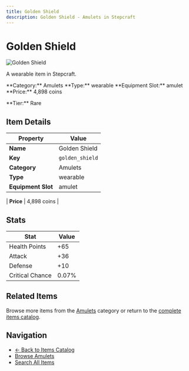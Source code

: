 ```yaml
---
title: Golden Shield
description: Golden Shield - Amulets in Stepcraft
---
```


# Golden Shield

<div className="flex items-start gap-6 mb-8">
  <div className="flex-shrink-0">
    <img src="/assets/resources/trinketry/amulets/golden_shield.png" alt="Golden Shield" className="w-24 h-24 border rounded-lg" />
  </div>
  <div className="flex-1">
    <div className="space-y-2">
      <p className="text-lg text-muted-foreground">A wearable item in Stepcraft.</p>
      <div className="flex flex-wrap gap-4 text-sm">
        <span className="px-2 py-1 bg-blue-100 dark:bg-blue-900 rounded-md">
          **Category:** Amulets
        </span>
        <span className="px-2 py-1 bg-green-100 dark:bg-green-900 rounded-md">
          **Type:** wearable
        </span>
        <span className="px-2 py-1 bg-purple-100 dark:bg-purple-900 rounded-md">
          **Equipment Slot:** amulet
        </span>
        <span className="px-2 py-1 bg-yellow-100 dark:bg-yellow-900 rounded-md">
          **Price:** 4,898 coins
        </span>
      </div>
      <p className="text-sm font-medium">**Tier:** Rare</p>
    </div>
  </div>
</div>

## Item Details

| Property | Value |
|----------|-------|
| **Name** | Golden Shield |
| **Key** | `golden_shield` |
| **Category** | Amulets |
| **Type** | wearable |
| **Equipment Slot** | amulet |

| **Price** | 4,898 coins |


## Stats

| Stat | Value |
|------|-------|
| Health Points | +65 |
| Attack | +36 |
| Defense | +10 |
| Critical Chance | 0.07% |

## Related Items

Browse more items from the [Amulets](/items#amulets) category or return to the [complete items catalog](/items).

## Navigation

- [← Back to Items Catalog](/items)
- [Browse Amulets](/items#amulets)
- [Search All Items](/items)
